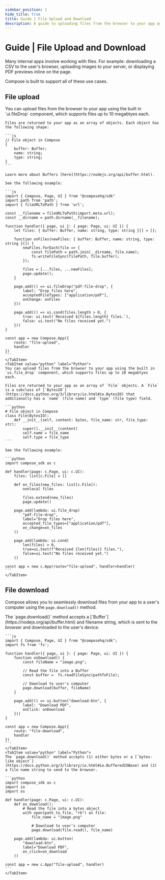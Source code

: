 ```yaml
---
sidebar_position: 1
hide_title: true
title: Guide | File Upload and Download
description: A guide to uploading files from the browser to your app and downloading files from your app to the user's computer.
---
```




# Guide | File Upload and Download

Many internal apps involve working with files. For example: downloading a CSV to the user's browser, uploading images to your server, or displaying PDF previews inline on the page.

Compose is built to support all of these use cases.

## File upload

<Tabs groupId="sdkLanguage">
    <TabItem value="node" label="TypeScript / JavaScript">
    You can upload files from the browser to your app using the built in `ui.fileDrop` component, which supports files up to 10 megabtyes each.

    Files are returned to your app as an array of objects. Each object has the following shape:

    ```js
    // File object in Compose
    {
        buffer: Buffer;
        name: string;
        type: string;
    }
    ```

    Learn more about Buffers [here](https://nodejs.org/api/buffer.html).

    See the following example:

    ```js
    import { Compose, Page, UI } from "@composehq/sdk"
    import path from 'path';
    import { fileURLToPath } from 'url';

    const __filename = fileURLToPath(import.meta.url);
    const __dirname = path.dirname(__filename);

    function handler({ page, ui }: { page: Page, ui: UI }) {
        let files: { buffer: Buffer, name: string, type: string }[] = [];

        function onFiles(newFiles: { buffer: Buffer, name: string, type: string }[]) {
            newFiles.forEach(file => {
                const filePath = path.join(__dirname, file.name);
                fs.writeFileSync(filePath, file.buffer);
            });

            files = [...files, ...newFiles];
            page.update();
        }

        page.add(() => ui.fileDrop("pdf-file-drop", {
            label: "Drop files here",
            acceptedFileTypes: ["application/pdf"],
            onChange: onFiles
        }))

        page.add(() => ui.cond(files.length > 0, {
            true: ui.text(`Received ${files.length} files.`),
            false: ui.text("No files received yet.")
        }))
    }

    const app = new Compose.App({
        route: "file-upload",
        handler
    })
    ```
    </TabItem>
    <TabItem value="python" label="Python">
    You can upload files from the browser to your app using the built in `ui.file_drop` component, which supports files up to 10 megabtyes each.

    Files are returned to your app as an array of `File` objects. A `File` is a subclass of [`BytesIO`](https://docs.python.org/3/library/io.html#io.BytesIO) that additionally has a `name` (file name) and `type` (file type) field.

    ```python
    # File object in Compose
    class File(BytesIO):
        def __init__(self, content: bytes, file_name: str, file_type: str):
            super().__init__(content)
            self.name = file_name
            self.type = file_type
    ```

    See the following example:

    ```python
    import compose_sdk as c

    def handler(page: c.Page, ui: c.UI):
        files: list[c.File] = []

        def on_files(new_files: list[c.File]):
            nonlocal files
            
            files.extend(new_files)
            page.update()
        
        page.add(lambda: ui.file_drop(
            "pdf-file-drop",
            label="Drop files here",
            accepted_file_types=["application/pdf"],
            on_change=on_files
        ))

        page.add(lambda: ui.cond(
            len(files) > 0, 
            true=ui.text(f"Received {len(files)} files."),
            false=ui.text("No files received yet.")
        ))

    const app = new c.App(route="file-upload", handler=handler)
    ```
    </TabItem>
</Tabs>

## File download

Compose allows you to seamlessly download files from your app to a user's computer using the `page.download()` method.

<Tabs groupId="sdkLanguage">
    <TabItem value="node" label="TypeScript / JavaScript">
    The `page.download()` method accepts a [`Buffer`](https://nodejs.org/api/buffer.html) and filename string, which is sent to the browser and downloaded to the user's device.

    ```js
    import { Compose, Page, UI } from "@composehq/sdk";
    import fs from 'fs';

    function handler({ page, ui }: { page: Page, ui: UI }) {
        function onDownload() {
            const fileName = "image.png";

            // Read the file into a Buffer
            const buffer =  fs.readFileSync(pathToFile);

            // Download to user's computer
            page.download(buffer, fileName)
        }

        page.add(() => ui.button("download-btn", {
            label: "Download PDF",
            onClick: onDownload
        }))
    }

    const app = new Compose.App({
        route: "file-download",
        handler
    })
    ```
    </TabItem>
    <TabItem value="python" label="Python">
    The `page.download()` method accepts (1) either bytes or a [`bytes-like object`](https://docs.python.org/3/library/io.html#io.BufferedIOBase) and (2) a file name string to send to the browser.

    ```python
    import compose_sdk as c
    import io
    import os

    def handler(page: c.Page, ui: c.UI):
        def on_download():
            # Read the file into a bytes object
            with open(path_to_file, "rb") as file:
                file_name = "image.png"
                
                # Download to user's computer
                page.download(file.read(), file_name)
        
        page.add(lambda: ui.button(
            "download-btn",
            label="Download PDF",
            on_click=on_download
        ))

    const app = new c.App("file-upload", handler)
    ```
    </TabItem>
</Tabs>